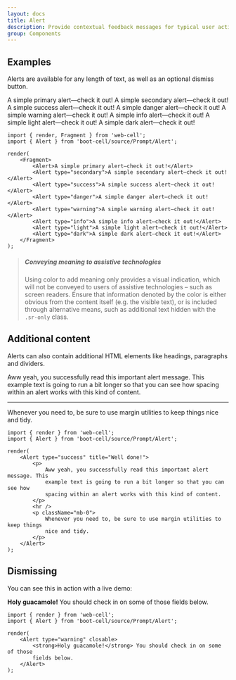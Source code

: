 ---
layout: docs
title: Alert
description: Provide contextual feedback messages for typical user actions with the handful of available and flexible alert messages.
group: Components
---



## Examples

Alerts are available for any length of text, as well as an optional dismiss button.

<Example>
    <Alert>A simple primary alert—check it out!</Alert>
    <Alert type="secondary">A simple secondary alert—check it out!</Alert>
    <Alert type="success">A simple success alert—check it out!</Alert>
    <Alert type="danger">A simple danger alert—check it out!</Alert>
    <Alert type="warning">A simple warning alert—check it out!</Alert>
    <Alert type="info">A simple info alert—check it out!</Alert>
    <Alert type="light">A simple light alert—check it out!</Alert>
    <Alert type="dark">A simple dark alert—check it out!</Alert>
</Example>

```TSX
import { render, Fragment } from 'web-cell';
import { Alert } from 'boot-cell/source/Prompt/Alert';

render(
    <Fragment>
        <Alert>A simple primary alert—check it out!</Alert>
        <Alert type="secondary">A simple secondary alert—check it out!</Alert>
        <Alert type="success">A simple success alert—check it out!</Alert>
        <Alert type="danger">A simple danger alert—check it out!</Alert>
        <Alert type="warning">A simple warning alert—check it out!</Alert>
        <Alert type="info">A simple info alert—check it out!</Alert>
        <Alert type="light">A simple light alert—check it out!</Alert>
        <Alert type="dark">A simple dark alert—check it out!</Alert>
    </Fragment>
);
```

> ##### Conveying meaning to assistive technologies
>
> Using color to add meaning only provides a visual indication,
> which will not be conveyed to users of assistive technologies –
> such as screen readers.
> Ensure that information denoted by the color is either obvious from the content itself
> (e.g. the visible text), or is included through alternative means,
> such as additional text hidden with the `.sr-only` class.

## Additional content

Alerts can also contain additional HTML elements like headings, paragraphs and dividers.

<Example>
    <Alert type="success" title="Well done!">
        <p>
            Aww yeah, you successfully read this important alert message. This
            example text is going to run a bit longer so that you can see how
            spacing within an alert works with this kind of content.
        </p>
        <hr />
        <p className="mb-0">
            Whenever you need to, be sure to use margin utilities to keep things
            nice and tidy.
        </p>
    </Alert>
</Example>

```TSX
import { render } from 'web-cell';
import { Alert } from 'boot-cell/source/Prompt/Alert';

render(
    <Alert type="success" title="Well done!">
        <p>
            Aww yeah, you successfully read this important alert message. This
            example text is going to run a bit longer so that you can see how
            spacing within an alert works with this kind of content.
        </p>
        <hr />
        <p className="mb-0">
            Whenever you need to, be sure to use margin utilities to keep things
            nice and tidy.
        </p>
    </Alert>
);
```

## Dismissing

You can see this in action with a live demo:

<Example>
    <Alert type="warning" closable>
        <strong>Holy guacamole!</strong> You should check in on some of those
        fields below.
    </Alert>
</Example>

```TSX
import { render } from 'web-cell';
import { Alert } from 'boot-cell/source/Prompt/Alert';

render(
    <Alert type="warning" closable>
        <strong>Holy guacamole!</strong> You should check in on some of those
        fields below.
    </Alert>
);
```
